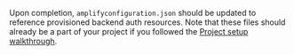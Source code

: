 Upon completion, `amplifyconfiguration.json` should be updated to reference provisioned backend auth resources.  Note that these files should already be a part of your project if you followed the [Project setup walkthrough](/[platform]/prev/start/project-setup/create-application/).
